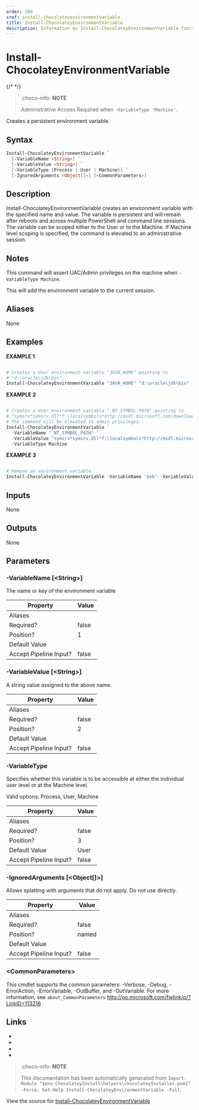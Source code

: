 ---
order: 200
xref: install-chocolateyenvironmentvariable
title: Install-ChocolateyEnvironmentVariable
description: Information on Install-ChocolateyEnvironmentVariable function
---

# Install-ChocolateyEnvironmentVariable

{/* <!-- This documentation is automatically generated from https://github.com/chocolatey/choco/blob/master/src/chocolatey.resources/helpers/functions/Install-ChocolateyEnvironmentVariable.ps1 using https://github.com/chocolatey/choco/blob/master/GenerateDocs.ps1. Contributions are welcome at the original location(s). --> */}

> :choco-info: **NOTE**
>
> Administrative Access Required when `-VariableType 'Machine'.`

Creates a persistent environment variable.

## Syntax

~~~powershell
Install-ChocolateyEnvironmentVariable `
  [-VariableName <String>] `
  [-VariableValue <String>] `
  [-VariableType {Process | User | Machine}] `
  [-IgnoredArguments <Object[]>] [<CommonParameters>]
~~~

## Description

Install-ChocolateyEnvironmentVariable creates an environment variable
with the specified name and value. The variable is persistent and
will remain after reboots and across multiple PowerShell and command
line sessions. The variable can be scoped either to the User or to
the Machine. If Machine level scoping is specified, the command is
elevated to an administrative session.

## Notes

This command will assert UAC/Admin privileges on the machine when
`-VariableType Machine`.

This will add the environment variable to the current session.

## Aliases

None

## Examples

 **EXAMPLE 1**

~~~powershell

# Creates a User environment variable "JAVA_HOME" pointing to
# "d:\oracle\jdk\bin".
Install-ChocolateyEnvironmentVariable "JAVA_HOME" "d:\oracle\jdk\bin"
~~~

**EXAMPLE 2**

~~~powershell

# Creates a User environment variable "_NT_SYMBOL_PATH" pointing to
# "symsrv*symsrv.dll*f:\localsymbols*http://msdl.microsoft.com/download/symbols".
# The command will be elevated to admin privileges.
Install-ChocolateyEnvironmentVariable `
  -VariableName "_NT_SYMBOL_PATH" `
  -VariableValue "symsrv*symsrv.dll*f:\localsymbols*http://msdl.microsoft.com/download/symbols" `
  -VariableType Machine
~~~

**EXAMPLE 3**

~~~powershell

# Remove an environment variable
Install-ChocolateyEnvironmentVariable -VariableName 'bob' -VariableValue $null
~~~ 

## Inputs

None

## Outputs

None

## Parameters

###  -VariableName [&lt;String&gt;]
The name or key of the environment variable

Property               | Value
---------------------- | -----
Aliases                | 
Required?              | false
Position?              | 1
Default Value          | 
Accept Pipeline Input? | false
 
###  -VariableValue [&lt;String&gt;]
A string value assigned to the above name.

Property               | Value
---------------------- | -----
Aliases                | 
Required?              | false
Position?              | 2
Default Value          | 
Accept Pipeline Input? | false
 
###  -VariableType
Specifies whether this variable is to be accessible at either the
individual user level or at the Machine level.


Valid options: Process, User, Machine

Property               | Value
---------------------- | -----
Aliases                | 
Required?              | false
Position?              | 3
Default Value          | User
Accept Pipeline Input? | false
 
###  -IgnoredArguments [&lt;Object[]&gt;]
Allows splatting with arguments that do not apply. Do not use directly.

Property               | Value
---------------------- | -----
Aliases                | 
Required?              | false
Position?              | named
Default Value          | 
Accept Pipeline Input? | false
 
### &lt;CommonParameters&gt;

This cmdlet supports the common parameters: -Verbose, -Debug, -ErrorAction, -ErrorVariable, -OutBuffer, and -OutVariable. For more information, see `about_CommonParameters` http://go.microsoft.com/fwlink/p/?LinkID=113216 .


## Links

 * <Xref title="Uninstall-ChocolateyEnvironmentVariable" value="uninstall-chocolateyenvironmentvariable" />
 * <Xref title="Get-EnvironmentVariable" value="get-environmentvariable" />
 * <Xref title="Set-EnvironmentVariable" value="set-environmentvariable" />
 * <Xref title="Install-ChocolateyPath" value="install-chocolateypath" />


<Xref title="Function Reference" value="powershell-reference" />

> :choco-info: **NOTE**
>
> This documentation has been automatically generated from `Import-Module "$env:ChocolateyInstall\helpers\chocolateyInstaller.psm1" -Force; Get-Help Install-ChocolateyEnvironmentVariable -Full`.

View the source for [Install-ChocolateyEnvironmentVariable](https://github.com/chocolatey/choco/blob/master/src/chocolatey.resources/helpers/functions/Install-ChocolateyEnvironmentVariable.ps1)
